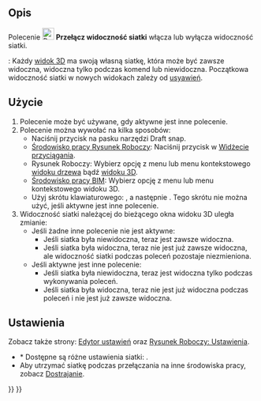 <languages/>

{{Docnav/pl
|[[Draft_Snap_Dimensions/pl|Przyciągnij do wymiaru]]
|[[Draft_Layer/pl|Warstwa]]
|[[Draft_Workbench/pl|środowisko pracy Rysunek Roboczy]]
|IconL=Draft_Snap_Dimensions.svg
|IconR=Draft_Layer.svg
|IconC=Workbench_Draft.svg
}}

{{GuiCommand/pl
|Name=Draft ToggleGrid
|Name/pl=Rysunek Roboczy: Przełącz widoczność siatki
|MenuLocation=Narzędzia → Przełącz widoczność siatki<br>Przyciąganie → Przełącz widoczność siatki
|Workbenches=[[Draft_Workbench/pl|Rysunek Roboczy]], [[BIM_Workbench/pl|BIM]]
|Shortcut={{KEY|G}} {{KEY|R}}
|SeeAlso=[[Draft_Snap_Grid/pl|Przyciągnij do siatki]], [[Draft_SelectPlane/pl|Wybór płaszczyzny roboczej]]
}}

<span id="Description"></span>
==Opis== 

Polecenie [[Image:Draft_ToggleGrid.svg|24px]] '''Przełącz widoczność siatki''' włącza lub wyłącza widoczność siatki.

{{Version/pl|1.0}}: Każdy [[3D_view/pl|widok 3D]] ma swoją własną siatkę, która może być zawsze widoczna, widoczna tylko podczas komend lub niewidoczna. Początkowa widoczność siatki w nowych widokach zależy od [[#Ustawienia|usyawień]].

<span id="Usage"></span>
==Użycie==

# Polecenie może być używane, gdy aktywne jest inne polecenie.
# Polecenie można wywołać na kilka sposobów:
#* Naciśnij przycisk {{Button|[[Image:Draft_ToggleGrid.svg|16px]] '''Przełącz widoczność siatki'''}} na pasku narzędzi Draft snap.
#* [[Draft_Workbench/pl|Środowisko pracy Rysunek Roboczy]]: Naciśnij przycisk {{Button|[[Image:Draft_ToggleGrid.svg|16px]] Przełącz widoczność siatki}} w [[Draft_snap_widget/pl|Widżecie przyciągania]].
#* Rysunek Roboczy: Wybierz opcję {{MenuCommand|Narzędzia → [[Image:Draft_ToggleGrid.svg|16px]] Przełącz widoczność siatki}}z menu lub menu kontekstowego [[Tree_view/pl|widoku drzewa]] bądź [[3D_view/pl|widoku 3D]].
#* [[BIM_Workbench/pl|Środowisko pracy BIM]]: Wybierz opcję {{MenuCommand|Przyciąganie → [[Image:Draft_ToggleGrid.svg|16px]] Przełącz widoczność siatki}} z menu lub menu kontekstowego widoku 3D.
#* Użyj skrótu klawiaturowego: {{KEY|G}}, a następnie {{KEY|R}}. Tego skrótu nie można użyć, jeśli aktywne jest inne polecenie.
# Widoczność siatki należącej do bieżącego okna widoku 3D uległa zmianie:
#* Jeśli żadne inne polecenie nie jest aktywne:
#** Jeśli siatka była niewidoczna, teraz jest zawsze widoczna.
#** Jeśli siatka była widoczna, teraz nie jest już zawsze widoczna, ale widoczność siatki podczas poleceń pozostaje niezmieniona.
#* Jeśli aktywne jest inne polecenie:
#** Jeśli siatka była niewidoczna, teraz jest widoczna tylko podczas wykonywania poleceń.
#** Jeśli siatka była widoczna, teraz nie jest już widoczna podczas poleceń i nie jest już zawsze widoczna.

<span id="Preferences"></span>
==Ustawienia==

Zobacz także strony: [[Preferences_Editor/pl|Edytor ustawień]] oraz [[Draft_Preferences/pl|Rysunek Roboczy: Ustawienia]].

* * Dostępne są różne ustawienia siatki: {{MenuCommand|Edycja → Preferencje → Rysunek Roboczy → Siatka i przyciąganie → Siatka}}.
* Aby utrzymać siatkę podczas przełączania na inne środowiska pracy, zobacz [[Fine-tuning/pl#środowisko_pracy_Rysunek_Roboczy|Dostrajanie]].


{{Docnav/pl
|[[Draft_Snap_Dimensions/pl|Przyciągnij do wymiaru]]
|[[Draft_Layer/pl|Warstwa]]
|[[Draft_Workbench/pl|środowisko pracy Rysunek Roboczy]]
|IconL=Draft_Snap_Dimensions.svg
|IconR=Draft_Layer.svg
|IconC=Workbench_Draft.svg
}}

{{Draft Tools navi{{#translation:}}}}
{{Userdocnavi{{#translation:}}}}